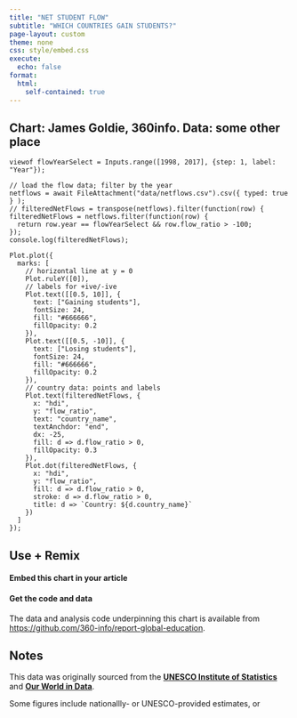 ```yaml
---
title: "NET STUDENT FLOW"
subtitle: "WHICH COUNTRIES GAIN STUDENTS?"
page-layout: custom
theme: none
css: style/embed.css
execute:
  echo: false
format:
  html:
    self-contained: true
---
```


::: {.panel-tabset}

## Chart: James Goldie, 360info. Data: some other place

```ojs
viewof flowYearSelect = Inputs.range([1998, 2017], {step: 1, label: "Year"});

// load the flow data; filter by the year
netflows = await FileAttachment("data/netflows.csv").csv({ typed: true } );
// filteredNetFlows = transpose(netflows).filter(function(row) {
filteredNetFlows = netflows.filter(function(row) {
  return row.year == flowYearSelect && row.flow_ratio > -100;
});
console.log(filteredNetFlows);
```

```ojs
Plot.plot({
  marks: [
    // horizontal line at y = 0
    Plot.ruleY([0]),
    // labels for +ive/-ive
    Plot.text([[0.5, 10]], {
      text: ["Gaining students"],
      fontSize: 24,
      fill: "#666666",
      fillOpacity: 0.2
    }),
    Plot.text([[0.5, -10]], {
      text: ["Losing students"],
      fontSize: 24,
      fill: "#666666",
      fillOpacity: 0.2
    }),
    // country data: points and labels
    Plot.text(filteredNetFlows, {
      x: "hdi",
      y: "flow_ratio",
      text: "country_name",
      textAnchdor: "end",
      dx: -25,
      fill: d => d.flow_ratio > 0,
      fillOpacity: 0.3
    }),
    Plot.dot(filteredNetFlows, {
      x: "hdi",
      y: "flow_ratio",
      fill: d => d.flow_ratio > 0,
      stroke: d => d.flow_ratio > 0,
      title: d => `Country: ${d.country_name}`
    })
  ]
});
```

## Use + Remix

<!-- TODO - 360 and CC logos here -->

#### Embed this chart in your article

#### Get the code and data

The data and analysis code underpinning this chart is available from <https://github.com/360-info/report-global-education>.

## Notes

This data was originally sourced from the [**UNESCO Institute of Statistics**](http://data.uis.unesco.org) and [**Our World in Data**](ttps://ourworldindata.org/human-development-index).

Some figures include nationallly- or UNESCO-provided estimates, or 

:::
